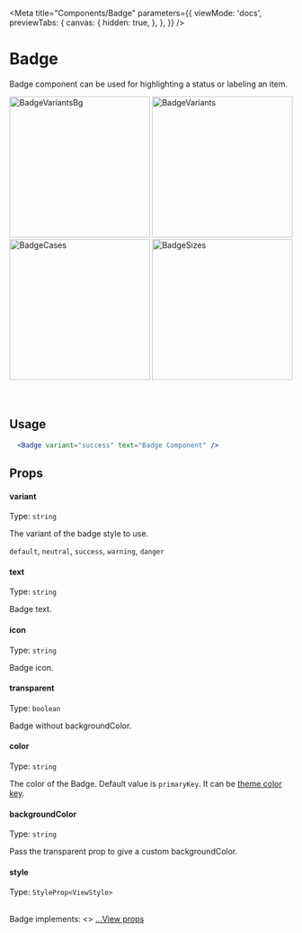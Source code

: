 
<Meta
  title="Components/Badge"
  parameters={{
    viewMode: 'docs',
    previewTabs: {
      canvas: {
        hidden: true,
      },
    },
  }}
/>

# Badge

Badge component can be used for highlighting a status or labeling an item.

<div
  style={{
    display: 'flex',
    flexWrap: 'wrap',
    justifyContent: 'center',
  }}>
  <img src={BadgeVariantsBg} width="250" alt="BadgeVariantsBg" />
  <img src={BadgeVariants} width="250" alt="BadgeVariants" />
  <img src={BadgeCases} width="250" alt="BadgeCases" />
  <img src={BadgeSizes} width="250" alt="BadgeSizes" />
</div>

<br/>
<br/>

## Usage

```jsx
  <Badge variant="success" text="Badge Component" />
```

## Props

#### variant
  
Type: `string`

The variant of the badge style to use.

`default`,
`neutral`,
`success`,
`warning`,
`danger`

#### text

Type: `string`

Badge text.

#### icon

Type: `string`

Badge icon.

#### transparent

Type: `boolean`

Badge without backgroundColor.

#### color

Type: `string`

The color of the Badge.
Default value is `primaryKey`. 
It can be <a href="/docs/design-system-colors--page" title="title">theme color key</a>.

#### backgroundColor

Type: `string`

Pass the transparent prop to give a custom backgroundColor.

#### style

Type: `StyleProp<ViewStyle>`

<br />
Badge implements: <>
  <a href="https://reactnative.dev/docs/view#props" title="title">
    ...View props
  </a>
</>

